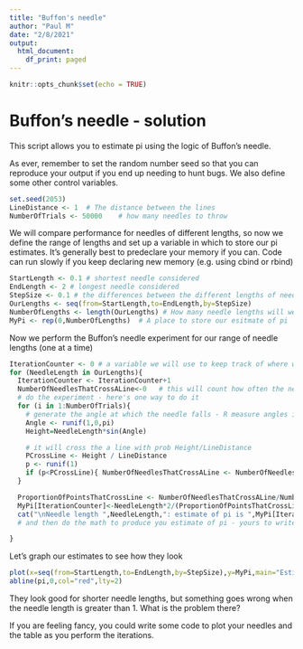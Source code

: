 ```yaml
---
title: "Buffon's needle"
author: "Paul M"
date: "2/8/2021"
output:
  html_document:
    df_print: paged
---
```


```r
knitr::opts_chunk$set(echo = TRUE)
```


# Buffon's needle - solution

This script allows you to estimate pi using the logic of Buffon's needle.

As ever, remember to set the random number seed so that you can reproduce your output if you end up needing to hunt bugs. We also define some other control variables.
```r
set.seed(2053)   
LineDistance <- 1  # The distance between the lines
NumberOfTrials <- 50000    # how many needles to throw
```


We will compare performance for needles of different lengths, so now we define the range of lengths and set up a variable in which to store our pi estimates. It's generally best to 
predeclare your memory if you can. Code can run slowly if you keep declaring new memory (e.g. using cbind or rbind)
```r
StartLength <- 0.1 # shortest needle considered
EndLength <- 2 # longest needle considered
StepSize <- 0.1 # the differences between the different lengths of needle we will consider
OurLengths <- seq(from=StartLength,to=EndLength,by=StepSize)
NumberOfLengths <- length(OurLengths) # How many needle lengths will we consider
MyPi <- rep(0,NumberOfLengths)  # A place to store our esitmate of pi
```

Now we perform the Buffon's needle experiment for our range of needle lengths (one at a time)

```r
IterationCounter <- 0 # a variable we will use to keep track of where we are at for storing answers
for (NeedleLength in OurLengths){
  IterationCounter <- IterationCounter+1
  NumberOfNeedlesThatCrossALine<-0   # this will count how often the needle crosses a line
  # do the experiment - here's one way to do it
  for (i in 1:NumberOfTrials){
    # generate the angle at which the needle falls - R measure angles in radians, so for the code we need to use pi (a pre-defined variable in R)
    Angle <- runif(1,0,pi)
    Height=NeedleLength*sin(Angle)

    # it will cross the a line with prob Height/LineDistance
    PCrossLine <- Height / LineDistance
    p <- runif(1)
    if (p<PCrossLine){ NumberOfNeedlesThatCrossALine <- NumberOfNeedlesThatCrossALine + 1 }
  }

  ProportionOfPointsThatCrossLine <- NumberOfNeedlesThatCrossALine/NumberOfTrials
  MyPi[IterationCounter]<-NeedleLength*2/(ProportionOfPointsThatCrossLine*LineDistance)
  cat("\nNeedle length ",NeedleLength,": estimate of pi is ",MyPi[IterationCounter])
  # and then do the math to produce you estimate of pi - yours to write

}
```


Let's graph our estimates to see how they look
```r
plot(x=seq(from=StartLength,to=EndLength,by=StepSize),y=MyPi,main="Estimates of pi when lines are distance 1 apart",xlab="needle length",ylab="Estimated value of pi",pch="*")
abline(pi,0,col="red",lty=2)
```


They look good for shorter needle lengths, but something goes wrong when the needle length is greater than 1. What is the problem there?

If you are feeling fancy, you could write some code to plot your needles and the table as you perform the iterations.



